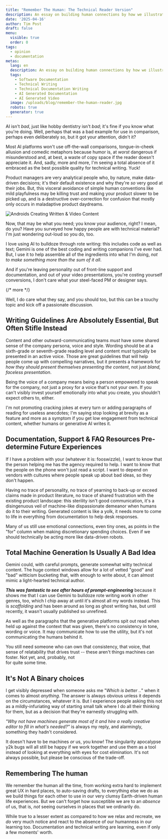 ```yaml
---
title: "Remember The Human: The Technical Reader Version"
description: An essay on building human connections by how we illustrate technical concepts, and why humans should be in-charge of it.
date: '2025-04-16'
author: Tim Post
draft: false
menu:
  visible: true
  order: 0
tags:
  - opinion
  - documentation
metas:
  lang: en
  description: An essay on building human connections by how we illustrate technical concepts, and why humans should be in-charge of it.
  tags:
    - Software Documentation
    - Technical Writing
    - Technical Documentation Writing
    - AI Generated Documentation
    - AI Generated Video
  image: /uploads/blog/remember-the-human-reader.jpg
  robots: true
  generator: true
---
```


AI isn't _bad_, just like hobby dentistry isn't _bad_; it's fine if you know what you're 
doing. Well, perhaps that was a bad example for use in comparison, perhaps even deliberately
so, but it got your attention, didn't it?

Most AI platforms won't use off-the-wall comparisons, tongue-in-cheek allusion and comedic 
metaphors because humor is, at _worst_ dangerous if misunderstood and, at best, a waste 
of copy space if the reader doesn't appreciate it. And, sadly, more and more, I'm seeing 
a total absence of it embraced as the best possible quality for technical writing. Yuck!

Product managers are very analytical people who, by nature, make data-driven decisions; it's
their default existence and why they're _so_ very good at their jobs. But, this visceral 
avoidance of simple human conventions like mild playfulness may be killing trust and making 
your product slower to be picked up, and is a destructive over-correction for confusion that 
mostly only occurs in maladaptive product daydreams.

<img
  class="blog_image"
  src="/uploads/blog/remember-human-reader-regular.jpg" 
  alt="Androids Creating Written & Video Content" 
  title="If we're just writing stuff for other robots to read and summarize, why don't we just use SOAP? I'll get my coat..." />

Now, that may be what you need; you know your audience, right? I mean, do you? Have you surveyed
how happy people are with technical material? I'm just wondering out-loud so you do, too.

I love using AI to bulldoze through rote writing: this includes code as well as text; Gemini
is one of the best coding and writing companions I've ever had. But, I use it to help assemble
all of the ingredients into what I'm doing, _not to make something more than the sum of it all_.

And if you're leaving personality out of front-line support and documentation, and out of your 
video presentations, you're costing yourself conversions, I don't care what your steel-faced PM or
designer says.

{/* more */} 
  
Well, I do care what they say, and you should too, but this can be a touchy topic and kick off
a passionate discussion.
  
## Writing Guidelines Are Absolutely Essential, But Often Stifle Instead

Content and other outward-communicating teams _must_ have some shared sense of the company persona, 
voice and style. Wording should be at a sixth-grade or seventh-grade reading level and content _must_
typically be presented in an active voice. Those are great guidelines that will help people come up 
with compelling narratives, but it presents a framework for _how they should present themselves
presenting the content_, not just _bland, faceless presentation_.

Being the voice of a company means being a person empowered to speak for the company, not just a 
proxy for a voice that's not your own. If you can't visibly invest yourself emotionally into what
you create, you shouldn't expect others to, either.

I'm not promoting cracking jokes at every turn or adding paragraphs of reading for useless anecdotes;
I'm saying stop looking at brevity as a feature and more as a symptom if you get low engagement 
from technical content, whether humans or generative AI writes it.

## Documentation, Support & FAQ Resources Pre-determine Future Experiences

If I have a problem with your (whatever it is: fooswizzle), I want to know that the person helping
me has the agency required to help. I want to know that the people on the phone won't just read a 
script. I want to depend on vendors with cultures where people speak up about bad ideas, so they 
don't happen. 

Having no trace of personality, no trace of yearning to back-up or exceed claims made in 
product literature, no trace of shared frustration with the existing product landscape: this sterility
isn't good communication, it's a disingenuous veil of machine-like dispassionate demeanor 
when humans do it to their writing. Generated content is like a yolk, it needs more to come to 
life in everything from documentation to help desk responses.

Many of us still use emotional connections, even tiny ones, as points in the "for" column when 
making discretionary spending choices. Even if we should technically be acting more like data-driven
robots. 

## Total Machine Generation Is Usually A Bad Idea

Gemini could, with careful prompts, generate somewhat witty technical content. The huge context 
windows allow for a lot of vetted "good" and "bad" witticism bucketing that, with enough to 
write about, it can almost mimic a light-hearted technical author. 

***This was fantastic to see after hours of prompt-engineering*** because it shows me that I can
use Gemini to bulldoze rote writing work in other genres, too, which I chip away at until it's 
almost all my words instead. This is _scaffolding_ and has been around as long as ghost writing 
has, but until recently, it wasn't usually published so unrefined.

As well as the paragraphs that the generative platforms spit out read when held up against the 
context that was given, there's no consistency in tone, wording or voice. It may communicate 
how to use the utility, but it's not communicating the humans behind it.

You still need someone who can own that consistency, that voice, that sense of relatability
that drives trust -- these aren't things machines can foster. Not yet, and, probably, not  
for quite some time.

## It's Not A Binary choices

I get visibly depressed when someone asks me "_Which is better .._" when it comes to almost 
_anything_. The answer is always obvious unless it depends on the circumstances, whatever
it is. But I experience people asking this not as a mildly-infuriating way of starting small 
talk where I do all their thinking for them, but as a decision that they're earnestly 
struggling with.

_"Why not have machines generate most of it and hire a really creative editor to fill in 
what's needed?"_ is always my reply, and alarmingly, something they hadn't considered. 

It doesn't have to be machines _or_ us, you know! The singularity apocalypse y2k bugs 
will all still be happy if we work together and use them as a tool instead of looking 
at everything with eyes for cost elimination. It's not always possible, but please be
conscious of the trade-off. 

## Remembering The human

We remember the human all the time, from working extra hard to implement great UX in hard
places, to auto-saving drafts, to everything else we do as we build things for each other
to use in our very clumsy Earth-driven human life experiences. But we can't forget how 
susceptible we are to an _absence_ of us, that is, _not_ seeing ourselves in places that 
we ordinarily do. 

While true to a lesser extent as compared to how we relax and recreate, we _do_ very much 
notice and react to the absence of our humanness in our learning too. Documentation and 
technical writing are learning, even if only a few moments' worth.  



